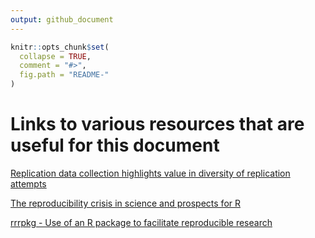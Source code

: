 ```yaml
---
output: github_document
---
```


<!-- README.md is generated from README.Rmd. Please edit that file -->

```r
knitr::opts_chunk$set(
  collapse = TRUE,
  comment = "#>",
  fig.path = "README-"
)
```


# Links to various resources that are useful for this document

[Replication data collection highlights value in diversity of replication attempts](http://www.nature.com/articles/sdata201728)

[The reproducibility crisis in science and prospects for R](https://www.r-statistics.com/2016/07/the-reproducibility-crisis-in-science-and-prospects-for-r/)

[rrrpkg - Use of an R package to facilitate reproducible research](https://github.com/ropensci/rrrpkg)
